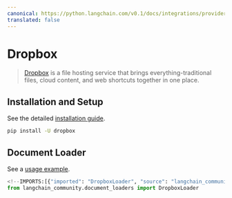 ```yaml
---
canonical: https://python.langchain.com/v0.1/docs/integrations/providers/dropbox
translated: false
---
```


# Dropbox

>[Dropbox](https://en.wikipedia.org/wiki/Dropbox) is a file hosting service that brings everything-traditional
> files, cloud content, and web shortcuts together in one place.

## Installation and Setup

See the detailed [installation guide](/docs/integrations/document_loaders/dropbox#prerequisites).

```bash
pip install -U dropbox
```

## Document Loader

See a [usage example](/docs/integrations/document_loaders/dropbox).

```python
<!--IMPORTS:[{"imported": "DropboxLoader", "source": "langchain_community.document_loaders", "docs": "https://api.python.langchain.com/en/latest/document_loaders/langchain_community.document_loaders.dropbox.DropboxLoader.html", "title": "Dropbox"}]-->
from langchain_community.document_loaders import DropboxLoader
```